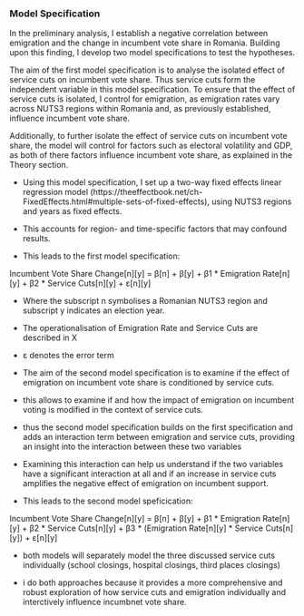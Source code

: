 ### Model Specification
<!-- Empirical specification based on operationalised variables -->

<!-- Intro -->
In the preliminary analysis, I establish a negative correlation between emigration and the change in incumbent vote share in Romania. Building upon this  finding, I develop two model specifications to test the hypotheses.

<!-- model specification 1 -->
The aim of the first model specification is to analyse the isolated effect of service cuts on incumbent vote share. Thus service cuts form the independent variable in this model specification. To ensure that the effect of service cuts is isolated, I control for emigration, as emigration rates vary across NUTS3 regions within Romania and, as previously established, influence incumbent vote share. 

Additionally, to further isolate the effect of service cuts on incumbent vote share, the model will control for factors such as electoral volatility and GDP, as both of there factors influence incumbent vote share, as explained in the Theory section.

- Using this model specification, I set up a two-way fixed effects linear regression model (https://theeffectbook.net/ch-FixedEffects.html#multiple-sets-of-fixed-effects), using NUTS3 regions and years as fixed effects.
- This accounts for region- and time-specific factors that may confound results.

- This leads to the first model specification:

Incumbent Vote Share Change[n][y] =
β[n] +
β[y] +
β1 * Emigration Rate[n][y] +
β2 * Service Cuts[n][y] +
ε[n][y]

- Where the subscript n symbolises a Romanian NUTS3 region and subscript y indicates an election year.
- The operationalisation of Emigration Rate and Service Cuts are described in X
- ε denotes the error term

- The aim of the second model specification is to examine if the effect of emigration on incumbent vote share is conditioned by service cuts.
- this allows to examine if and how the impact of emigration on incumbent voting is modified in the context of service cuts.
- thus the second model specification builds on the first specification and adds an interaction term between emigration and service cuts, providing an insight into the interaction between these two variables
- Examining this interaction can help us understand if the two variables have a significant interaction at all and if an increase in service cuts amplifies the negative effect of emigration on incumbent support.
- This leads to the second model speficication:

Incumbent Vote Share Change[n][y] =
β[n] +
β[y] +
β1 * Emigration Rate[n][y] +
β2 * Service Cuts[n][y] +
β3 * (Emigration Rate[n][y] * Service Cuts[n][y]) +
ε[n][y]


- both models will separately model the three discussed service cuts individually (school closings, hospital closings, third places closings)


- i do both approaches because it provides a more comprehensive and robust exploration of how service cuts and emigration individually and interctively influence incumbnet vote share. 
